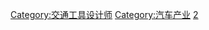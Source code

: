 {{Commonscat|Designers of automobiles}}
[[Category:交通工具设计师|Category:交通工具设计师]]
[[Category:汽车产业|Category:汽车产业]]
[[Category:文化創意類|2]]